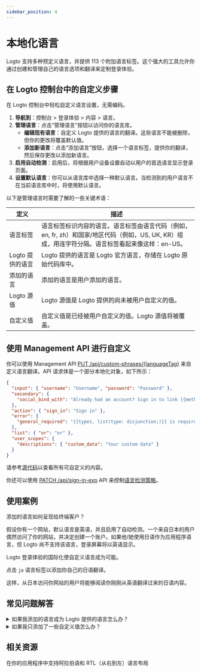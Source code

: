 ```yaml
---
sidebar_position: 4
---
```


# 本地化语言

Logto 支持多种预定义语言，并提供 113 个附加语言标签。这个强大的工具允许你通过创建和管理自己的语言选项和翻译来定制登录体验。

## 在 Logto 控制台中的自定义步骤

在 Logto 控制台中轻松自定义语言设置，无需编码。

1. **导航到**：<CloudLink to="/sign-in-experience/content">控制台 > 登录体验 > 内容 > 语言</CloudLink>。
2. **管理语言**：点击“管理语言”按钮以访问你的语言库。
   - **编辑现有语言**：自定义 Logto 提供的语言的翻译。这些语言不能被删除，但你的更改将覆盖默认值。
   - **添加新语言**：点击“添加语言”按钮，选择一个语言标签，提供你的翻译，然后保存更改以添加新语言。
3. **启用自动检测**：启用后，将根据用户设备设置自动以用户的首选语言显示登录页面。
4. **设置默认语言**：你可以从语言库中选择一种默认语言。当检测到的用户语言不在当前语言库中时，将使用默认语言。

以下是管理语言时需要了解的一些关键术语：

| 定义             | 描述                                                                                                                                               |
| ---------------- | -------------------------------------------------------------------------------------------------------------------------------------------------- |
| 语言标签         | 语言标签标识内容的语言。语言标签由语言代码（例如，en, fr, zh）和国家/地区代码（例如，US, UK, KR）组成，用连字符分隔。语言标签看起来像这样：en-US。 |
| Logto 提供的语言 | Logto 提供的语言是 Logto 官方语言，存储在 Logto 原始代码库中。                                                                                     |
| 添加的语言       | 添加的语言是用户添加的语言。                                                                                                                       |
| Logto 源值       | Logto 源值是 Logto 提供的尚未被用户自定义的值。                                                                                                    |
| 自定义值         | 自定义值是已经被用户自定义的值。Logto 源值将被覆盖。                                                                                               |

## 使用 Management API 进行自定义

你可以使用 Management API [PUT /api/custom-phrases/\{languageTag\}](https://openapi.logto.io/operation/operation-replacecustomphrase) 来自定义语言翻译。API 请求体是一个部分本地化对象，如下所示：

```json
{
  "input": { "username": "Username", "password": "Password" },
  "secondary": {
    "social_bind_with": "Already had an account? Sign in to link {{methods, list(type: disjunction;)}} with your social identity."
  },
  "action": { "sign_in": "Sign in" },
  "error": {
    "general_required": "{{types, list(type: disjunction;)}} is required"
  },
  "list": { "or": "or" },
  "user_scopes": {
    "descriptions": { "custom_data": "Your custom data" }
  }
}
```

请参考[源代码](https://github.com/logto-io/logto/blob/master/packages/phrases-experience/src/locales/en/index.ts)以查看所有可自定义的内容。

你还可以使用 [PATCH /api/sign-in-exp](https://openapi.logto.io/group/endpoint-sign-in-experience) API 来控制[语言检测策略](https://openapi.logto.io/operation/operation-getsigninexp#operation-getsigninexp-200-body-application-json-languageinfo)。

## 使用案例

添加的语言如何呈现给终端客户？

假设你有一个网站，默认语言是英语，并且启用了自动检测。一个来自日本的用户偶然访问了你的网站，并决定创建一个账户。如果他/她使用日语作为应用程序语言，但 Logto 尚不支持该语言，登录屏幕将以英语显示。

Logto 登录体验的国际化使自定义语言成为可能。

点击 `ja` 语言标签以添加你自己的日语翻译。

这样，从日本访问你网站的用户将能够阅读你刚刚从英语翻译过来的日语内容。

## 常见问题解答

<details>
  <summary>如果我添加的语言成为 Logto 提供的语言怎么办？</summary>

在左侧的语言标签旁边，将出现一个 Logto 提供的标签，你添加的语言将不再可移除。修改后的值将继续生效并替换原始 Logto 值。擦除用户提供的值以使用 Logto 默认配置提供的值。

</details>

<details>
  <summary>如果我只添加了一些自定义值怎么办？</summary>

最终用户看到的是两列合并的结果。
假设你只想对 Logto 提供的原始内容副本的一个子集进行调整。你编辑的键将是你的注册屏幕与 Logto 提供的屏幕之间的唯一区别。其余内容将保持不变。

</details>

## 相关资源

<Url href="https://blog.logto.io/rtl-language-support">
  在你的应用程序中支持阿拉伯语和 RTL（从右到左）语言布局
</Url>
